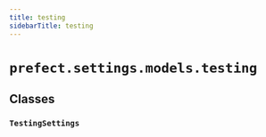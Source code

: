 ```yaml
---
title: testing
sidebarTitle: testing
---
```


# `prefect.settings.models.testing`

## Classes

### `TestingSettings` <sup><a href="https://github.com/prefecthq/prefect/blob/main/src/prefect/settings/models/testing.py#L9"><Icon icon="github" size="14" /></a></sup>
